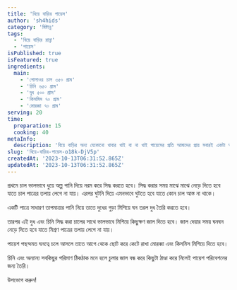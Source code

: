 ```yaml
---
title: 'বিয়ে বাড়ির পায়েস'
author: 'sh4hids'
category: 'মিষ্টান্ন'
tags:
  - 'বিয়ে বাড়ির রান্না'
  - 'পায়েস'
isPublished: true
isFeatured: true
ingredients:
  main:
    - 'পোলাওর চাল ৩৫০ গ্রাম'
    - 'চিনি ৬৫০ গ্রাম'
    - 'দুধ ৫০০ গ্রাম'
    - 'কিসমিস ৭০ গ্রাম'
    - 'মোরব্বা ৭০ গ্রাম'
serving: 20
time:
  preparation: 15
  cooking: 40
metaInfo:
  description: 'বিয়ে বাড়ির অন্য যেকোনো খাবার খাই বা না খাই পায়েসের প্রতি আমাদের প্রায় সবারই একটা আগ্রহ থাকে। আর এই রেসিপিটি অনুসরণ করে আপনি খুব সহজে বাড়িতেই বানিয়ে ফেলতে পারবেন ফেনী অঞ্চলের বিয়ে বাড়ির অসাধারণ পায়েস।'
slug: 'বিয়ে-বাড়ির-পায়েস-o18k-DjV5p'
createdAt: '2023-10-13T06:31:52.865Z'
updatedAt: '2023-10-13T06:31:52.865Z'
---
```



<StepHeader stepNumber={1} />

প্রথমে চাল ভালভাবে ধুয়ে অল্প পানি দিয়ে নরম করে সিদ্ধ করতে হবে। সিদ্ধ করার সময় মাঝে মাঝে নেড়ে দিতে হবে যাতে চাল পাত্রের তলায় লেগে না যায়। এরপর ঘুটনি দিয়ে এমনভাবে ঘুটতে হবে যাতে কোন চাল আস্ত না থাকে।

<StepHeader stepNumber={2} />

একটি পাত্রে সাধারণ তাপমাত্রার পানি নিয়ে তাতে দুধের গুড়া মিশিয়ে ঘন তরল দুধ তৈরি করতে হবে।

<StepHeader stepNumber={3} />

তারপর এই দুধ এবং চিনি সিদ্ধ করা চালের সাথে ভালভাবে মিশিয়ে কিছুক্ষণ জাল দিতে হবে। জাল দেয়ার সময় ঘনঘন নেড়ে দিতে হবে যাতে মিশ্রণ পাত্রের তলায় লেগে না যায়।

<StepHeader stepNumber={4} />

পায়েশ পছন্দমত ঘনত্বে চলে আসলে তাতে আগে থেকে ছোট করে কেটে রাখা মোরব্বা এবং কিসমিস মিশিয়ে দিতে হবে।

<StepHeader stepNumber={5} />

চিনি এবং অন্যান্য সবকিছুর পরিমাণ ঠিকঠাক মনে হলে চুলার জাল বন্ধ করে কিছুটা ঠাণ্ডা করে নিলেই পায়েশ পরিবেশনের জন্য তৈরি।

<StepHeader isFinalStep={true} />

উপভোগ করুন!
